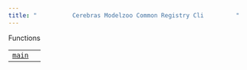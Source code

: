 ```yaml
---
title: "          Cerebras Modelzoo Common Registry Cli         "
---
```

  

Functions

|     |     |
| --- | --- |  
| [`main`](cerebras.modelzoo.common.registry_cli.main.html#cerebras.modelzoo.common.registry_cli.main "cerebras.modelzoo.common.registry_cli.main") |     |